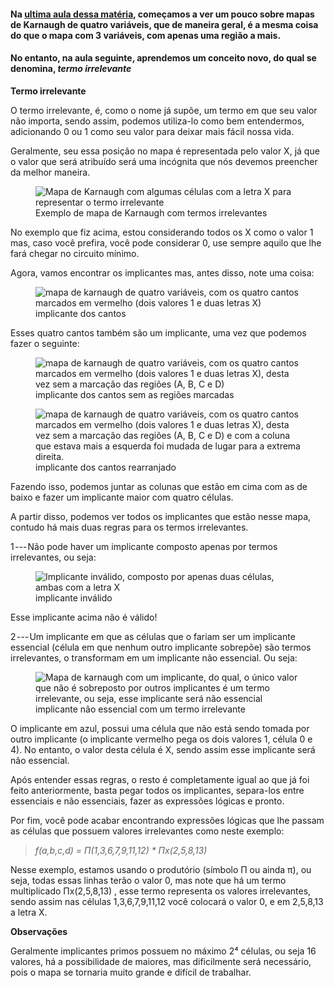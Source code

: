






#### Na [ultima aula dessa matéria](https://dpbm.medium.com/ci%C3%AAncias-da-computa%C3%A7%C3%A3o-dia-42-1938109eeca), começamos a ver um pouco sobre mapas de Karnaugh de quatro variáveis, que de maneira geral, é a mesma coisa do que o mapa com 3 variáveis, com apenas uma região a mais.

#### No entanto, na aula seguinte, aprendemos um conceito novo, do qual se denomina, ***termo irrelevante***








**Termo irrelevante**

O termo irrelevante, é, como o nome já supõe, um termo em que seu valor
não importa, sendo assim, podemos utiliza-lo como bem entendermos,
adicionando 0 ou 1 como seu valor para deixar mais fácil nossa vida.

Geralmente, seu essa posição no mapa é representada pelo valor X, já que
o valor que será atribuído será uma incógnita que nós devemos preencher
da melhor maneira.

<figure>
<img src="image_93.png"
alt="Mapa de Karnaugh com algumas células com a letra X para representar o termo irrelevante" />
<figcaption>Exemplo de mapa de Karnaugh com termos
irrelevantes</figcaption>
</figure>

No exemplo que fiz acima, estou considerando todos os X como o valor 1
mas, caso você prefira, você pode considerar 0, use sempre aquilo que
lhe fará chegar no circuito mínimo.

Agora, vamos encontrar os implicantes mas, antes disso, note uma coisa:

<figure>
<img src="image_94.png"
alt="mapa de karnaugh de quatro variáveis, com os quatro cantos marcados em vermelho (dois valores 1 e duas letras X)" />
<figcaption>implicante dos cantos</figcaption>
</figure>

Esses quatro cantos também são um implicante, uma vez que podemos fazer
o seguinte:

<figure>
<img src="image_95.png"
alt="mapa de karnaugh de quatro variáveis, com os quatro cantos marcados em vermelho (dois valores 1 e duas letras X), desta vez sem a marcação das regiões (A, B, C e D)" />
<figcaption>implicante dos cantos sem as regiões marcadas</figcaption>
</figure>

<figure>
<img src="image_96.png"
alt="mapa de karnaugh de quatro variáveis, com os quatro cantos marcados em vermelho (dois valores 1 e duas letras X), desta vez sem a marcação das regiões (A, B, C e D) e com a coluna que estava mais a esquerda foi mudada de lugar para a extrema direita." />
<figcaption>implicante dos cantos rearranjado</figcaption>
</figure>

Fazendo isso, podemos juntar as colunas que estão em cima com as de
baixo e fazer um implicante maior com quatro células.

A partir disso, podemos ver todos os implicantes que estão nesse mapa,
contudo há mais duas regras para os termos irrelevantes.

1 --- Não pode haver um implicante composto apenas por termos
irrelevantes, ou seja:

<figure>
<img src="image_97.png"
alt="Implicante inválido, composto por apenas duas células, ambas com a letra X" />
<figcaption>implicante inválido</figcaption>
</figure>

Esse implicante acima não é válido!

2 --- Um implicante em que as células que o fariam ser um implicante
essencial (célula em que nenhum outro implicante sobrepõe) são termos
irrelevantes, o transformam em um implicante não essencial. Ou seja:

<figure>
<img src="image_98.png"
alt="Mapa de karnaugh com um implicante, do qual, o único valor que não é sobreposto por outros implicantes é um termo irrelevante, ou seja, esse implicante será não essencial" />
<figcaption>implicante não essencial com um termo
irrelevante</figcaption>
</figure>

O implicante em azul, possui uma célula que não está sendo tomada por
outro implicante (o implicante vermelho pega os dois valores 1, célula 0
e 4). No entanto, o valor desta célula é X, sendo assim esse implicante
será não essencial.

Após entender essas regras, o resto é completamente igual ao que já foi
feito anteriormente, basta pegar todos os implicantes, separa-los entre
essenciais e não essenciais, fazer as expressões lógicas e pronto.

Por fim, você pode acabar encontrando expressões lógicas que lhe passam
as células que possuem valores irrelevantes como neste exemplo:

> *f(a,b,c,d) = Π(1,3,6,7,9,11,12) \* Πx(2,5,8,13)*

Nesse exemplo, estamos usando o produtório (símbolo Π ou ainda π), ou
seja, todas essas linhas terão o valor 0, mas note que há um termo
multiplicado Πx(2,5,8,13) , esse termo representa os valores
irrelevantes, sendo assim nas células 1,3,6,7,9,11,12 você colocará o
valor 0, e em 2,5,8,13 a letra X.








**Observações**

Geralmente implicantes primos possuem no máximo 2⁴ células, ou seja 16
valores, há a possibilidade de maiores, mas dificilmente será
necessário, pois o mapa se tornaria muito grande e difícil de trabalhar.



